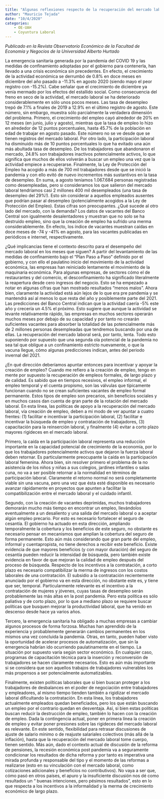 ```yaml
---
title: "Algunas reflexiones respecto de la recuperación del mercado laboral en la post-pandemia"
author: "Mauricio Tejada"
date: "10/4/2020"
categories:
    - OE-UAH
    - Coyuntura Laboral
---
```


*Publicado en la Revista Observatorio Económico de la Facultad de Economía y Negocios de la Universidad Alberto Hurtado*

La emergencia sanitaria generada por la pandemia del COVID 19 y las medidas de confinamiento adoptadas por el gobierno para contenerla, han llevado a una crisis económica sin precedentes. En efecto, el crecimiento de la actividad económica se derrumbó de 0.8% en doce meses en diciembre del año pasado a -11.3% en agosto 2020 (siendo mayo el peor registro con -15.2%). Cabe señalar que el crecimiento de diciembre ya venía mermado por los efectos del estallido social. Como consecuencia del freno en seco de la actividad, el mercado laboral se ha deteriorado considerablemente en sólo unos pocos meses. Las tasa de desempleo trepó de 7.1% a finales de 2019 a 12.9% en el último registro de agosto. Este número, sin embargo, muestra sólo parcialmente la verdadera dimensión del problema. Primero, el crecimiento del empleo cayó alrededor de 20% en 12 meses (en junio, julio y agosto), mientras que la tasa de empleo lo hizo en alrededor de 12 puntos porcentuales, hasta 45.7% de la población en edad de trabajar en agosto pasado. Este número no se ve desde que se tienen registros del mercado laboral. Por otro lado, la participación laboral ha disminuido más de 10 puntos porcentuales lo que ha evitado una aún más abultada tasa de desempleo. De los trabajadores que abandonaron el mercado, 24.8% son trabajadores inactivos potencialmente activos, lo que significa que muchos de ellos volverán a buscar un empleo una vez que la actividad empiece a recuperarse.  Finalmente, la Ley de Protección del Empleo ha acogido a más de 700 mil trabajadores desde que se inició la pandemia y con ello evitó de nuevo incrementos más sustantivos en la tasa de desempleo. En suma, a agosto teníamos 1.067.684 personas registradas como desempleadas, pero si consideramos los que salieron del mercado laboral tendríamos casi 2 millones 400 mil desempleados (una tasa de desempleo del 29%!). Esto sin considerar a aquellos empleados ausentes que podrían pasar al desempleo (potencialmente acogidos a la Ley de Protección del Empleo). Estas cifras son preocupantes. ¿Qué sucede al otro lado del mercado, con la demanda? Los datos de vacantes del Banco Central son igualmente desalentadores y muestran que no solo se ha destruido empleo, sino que la creación de empleo ha sufrido una merma considerablemente. En efecto, los índice de vacantes muestran caídas en doce meses de -74 y -41% en agosto, para las vacantes publicadas en periódicos e internet, respectivamente.  

¿Qué implicancias tiene el contexto descrito para el desempeño del mercado laboral en los meses que siguen? A partir del levantamiento de las medidas de confinamiento bajo el “Plan Paso a Paso” definido por el gobierno, y con ello el paulatino inicio del movimiento de la actividad económica, las empresas han reiniciado lentamente el movimiento de la maquinaria económica.  Para algunas empresas, de sectores cómo el de restaurantes y del comercio, el desconfinamiento ha significado literalmente la reapertura desde cero ingresos del negocio. Esto se ha empezado a notar en algunas cifras que han mostrado resultados “menos malos”. Ahora bien, claramente la actividad está aún lejos de lo que era pre pandemia y se mantendrá así al menos lo que resta del año y posiblemente parte del 2021. Las predicciones del Banco Central indican que la actividad caería -5% este año y crecería un 4.5% el próximo. Esto sugiere que aunque la actividad se levante relativamente rápido, las empresas en muchos sectores operarán muchos meses por debajo de su capacidad y por tanto no crearán suficientes vacantes para absorber la totalidad de las potencialmente más de 2 millones personas desempleadas que tendremos buscando por una de ellas. La recuperación del mercado laboral será, por tanto, lenta. Todo esto suponiendo por supuesto que una segunda ola potencial de la pandemia no sea tal que obligue a un confinamiento estricto nuevamente, o que la vacuna llegue, cómo algunas predicciones indican, antes del periodo invernal del 2021. 

¿En qué dirección deberíamos apuntar entonces para incentivar y apoyar la creación de empleo?  Cuando me refiero a la creación de empleo, tengo en mente por supuesto la recuperación de empleos formales, de largo plazo y de calidad. Es sabido que en tiempos recesivos, el empleo informal, el empleo temporal y el cuenta propismo, son las válvulas que típicamente funcionan cuando no se crean suficientes vacantes de empleo formal permanente. Estos tipos de empleo son precarios, sin beneficios sociales y en muchos casos dan cuenta de gran parte de la rotación del mercado laboral. En esta línea, las políticas de apoyo a la recuperación del mercado laboral, vía creación de empleo, deben a mi modo de ver apuntar a cuatro frentes: (1) facilitar e incentivar la participación laboral, (2) facilitar e incentivar la búsqueda de empleo y contratación de trabajadores, (3) capacitación para la reinserción laboral, y finalmente (4) evitar a corto plazo mayores rigideces en el mercado laboral. 

Primero, la caída en la participación laboral representa una reducción importante en la capacidad potencial de crecimiento de la economía, por lo que los trabajadores potencialmente activos que dejaron la fuerza laboral deben retornar. Es particularmente preocupante la caída en la participación laboral femenina. Ahora bien, sin resolver primero el problema de la no asistencia de los niños y niñas a sus colegios, jardines infantiles o salas cuna, no va a ser posible retornar a la normalidad en términos de participación laboral. Claramente el retorno normal no será completamente viable sin una vacuna, pero una vez que ésta esté disponible es necesario avanzar rápidamente en proyectos que apunten a facilitar la compatibilización entre el mercado laboral y el cuidado infantil. 

Segundo, con la creación de vacantes deprimidas, muchos trabajadores demorarán mucho más tiempo en encontrar un empleo, llevándolos eventualmente a un desaliento y una salida del mercado laboral o a aceptar algún empleo precario. Por esto es necesario fortalecer el seguro de cesantía. El gobierno ha actuado en esta dirección, ampliando temporalmente la cobertura y los beneficios de este seguro, no obstante es necesario pensar en mecanismos que amplían la cobertura del seguro de forma permanente. Esto aún más considerando que gran parte del empleo, informal y cuentapropista, no tiene derechos a recibir este beneficio. Existe evidencia de que mayores beneficios (y con mayor duración) del seguro de cesantía pueden reducir la intensidad de búsqueda, pero también existe evidencia en favor de que mejoran la calidad de empleo después del proceso de búsqueda. Respecto de los incentivos a la contratación, a corto plazo es necesario compatibilizar la merma de ingresos con los costos laborales de una contratación. El subsidio a la contratación recientemente anunciado por el gobierno va en esta dirección, no obstante este es, y tiene que ser, temporal. Particularmente relevante es el incentivo a la contratación de mujeres y jóvenes, cuyas tasas de desempleo serán probablemente las más altas en la post pandemia. Pero esta política es sólo paliativa y de corto plazo, por lo que a mediano plazo se requiere buscar políticas que busquen mejorar la productividad laboral, que ha venido en descenso desde hace ya varios años. 

Tercero, la emergencia sanitaria ha obligado a muchas empresas a cambiar algunos procesos de forma forzosa. Muchas han aprendido de la experiencia y probablemente generarán cambios permanentes en los mismos una vez concluida la pandemia. Otras, en tanto, pueden haber visto la oportunidad de acelerar procesos de automatización, que sin la emergencia habrían ido ocurriendo paulatinamente en el tiempo. La situación por supuesto varía según sector económico. En cualquier caso, programas de capacitación técnica para la inserción y reconversión de trabajadores se hacen claramente necesarios. Esto es aún más importante si se considera que son aquellos trabajos de trabajadores vulnerables los más propensos a ser potencialmente automatizables. 

Finalmente, existen políticas laborales que si bien buscan proteger a los trabajadores de desbalances en el poder de negociación entre trabajadores y empleadores, al mismo tiempo tienden también a rigidizar el mercado laboral dificultando la contratación. En esta línea, los trabajadores actualmente empleados quedan beneficiados, pero los que están buscando un empleo por el contrario quedan en desventaja. Así, si bien estas políticas buscan reducir la destrucción de empleo, también lo hacen con la creación de empleo. Dada la contingencia actual, poner en primera línea la creación de empleo y evitar poner presiones sobre las rigideces del mercado laboral es relevante. En este sentido, flexibilidad para retrasar discusiones de ajuste de salario mínimo o de reajuste salariales colectivos (más allá de la inflación), hasta que la recuperación del mercado laboral tome cuerpo, tienen sentido. Más aún, dado el contexto actual de discusión de la reforma de pensiones, la recesión económica post pandemia va a seguramente condicionar los resultados de dicha reforma y por tanto es imperativa una mirada profunda y responsable del tipo y el momento de las reformas a realizarse (esto en su vinculación con el mercado laboral, como cotizaciones adicionales y beneficios no contributivos). No vaya a ser que, cómo pasó en otros países, el apuro y la insuficiente discusión nos dé como resultados un “ buenas intenciones, pero pésimos resultados”, esto en lo que respecta a los incentivos a la informalidad y la merma de crecimiento económico de largo plazo. 
